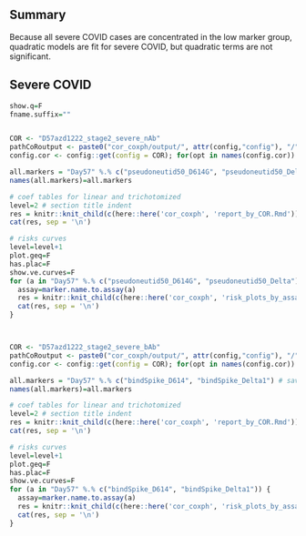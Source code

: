 ## Summary

Because all severe COVID cases are concentrated in the low marker group, quadratic models are fit for severe COVID, but quadratic terms are not significant.


## Severe COVID


```r

show.q=F
fname.suffix=""


COR <- "D57azd1222_stage2_severe_nAb"
pathCoRoutput <- paste0("cor_coxph/output/", attr(config,"config"), "/", COR)
config.cor <- config::get(config = COR); for(opt in names(config.cor)) eval(parse(text = paste0(names(config.cor[opt])," <- config.cor[[opt]]")))

all.markers = "Day57" %.% c("pseudoneutid50_D614G", "pseudoneutid50_Delta") # save time, only need these
names(all.markers)=all.markers

# coef tables for linear and trichotomized
level=2 # section title indent
res = knitr::knit_child(c(here::here('cor_coxph', 'report_by_COR.Rmd')), quiet = TRUE)
cat(res, sep = '\n')

# risks curves
level=level+1
plot.geq=F
has.plac=F
show.ve.curves=F
for (a in "Day57" %.% c("pseudoneutid50_D614G", "pseudoneutid50_Delta")) {
  assay=marker.name.to.assay(a)
  res = knitr::knit_child(c(here::here('cor_coxph', 'risk_plots_by_assays.Rmd')), quiet = TRUE)
  cat(res, sep = '\n')
}



COR <- "D57azd1222_stage2_severe_bAb"
pathCoRoutput <- paste0("cor_coxph/output/", attr(config,"config"), "/", COR)
config.cor <- config::get(config = COR); for(opt in names(config.cor)) eval(parse(text = paste0(names(config.cor[opt])," <- config.cor[[opt]]")))

all.markers = "Day57" %.% c("bindSpike_D614", "bindSpike_Delta1") # save time, only need these
names(all.markers)=all.markers

# coef tables for linear and trichotomized
level=2 # section title indent
res = knitr::knit_child(c(here::here('cor_coxph', 'report_by_COR.Rmd')), quiet = TRUE)
cat(res, sep = '\n')

# risks curves
level=level+1
plot.geq=F
has.plac=F
show.ve.curves=F
for (a in "Day57" %.% c("bindSpike_D614", "bindSpike_Delta1")) {
  assay=marker.name.to.assay(a)
  res = knitr::knit_child(c(here::here('cor_coxph', 'risk_plots_by_assays.Rmd')), quiet = TRUE)
  cat(res, sep = '\n')
}




```
